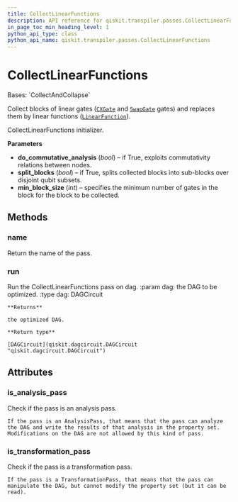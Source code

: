 ```yaml
---
title: CollectLinearFunctions
description: API reference for qiskit.transpiler.passes.CollectLinearFunctions
in_page_toc_min_heading_level: 1
python_api_type: class
python_api_name: qiskit.transpiler.passes.CollectLinearFunctions
---
```


# CollectLinearFunctions

<Class id="qiskit.transpiler.passes.CollectLinearFunctions" isDedicatedPage={true} github="https://github.com/qiskit/qiskit/tree/stable/0.24/qiskit/transpiler/passes/optimization/collect_linear_functions.py" signature="CollectLinearFunctions(*args, **kwargs)">
  Bases: `CollectAndCollapse`

  Collect blocks of linear gates ([`CXGate`](qiskit.circuit.library.CXGate "qiskit.circuit.library.CXGate") and [`SwapGate`](qiskit.circuit.library.SwapGate "qiskit.circuit.library.SwapGate") gates) and replaces them by linear functions ([`LinearFunction`](qiskit.circuit.library.LinearFunction "qiskit.circuit.library.LinearFunction")).

  CollectLinearFunctions initializer.

  **Parameters**

  *   **do\_commutative\_analysis** (*bool*) – if True, exploits commutativity relations between nodes.
  *   **split\_blocks** (*bool*) – if True, splits collected blocks into sub-blocks over disjoint qubit subsets.
  *   **min\_block\_size** (*int*) – specifies the minimum number of gates in the block for the block to be collected.

  ## Methods

  <span id="qiskit-transpiler-passes-collectlinearfunctions-name" />

  ### name

  <Function id="qiskit.transpiler.passes.CollectLinearFunctions.name" name="name" signature="CollectLinearFunctions.name()">
    Return the name of the pass.
  </Function>

  <span id="qiskit-transpiler-passes-collectlinearfunctions-run" />

  ### run

  <Function id="qiskit.transpiler.passes.CollectLinearFunctions.run" name="run" signature="CollectLinearFunctions.run(dag)">
    Run the CollectLinearFunctions pass on dag. :param dag: the DAG to be optimized. :type dag: DAGCircuit

    **Returns**

    the optimized DAG.

    **Return type**

    [DAGCircuit](qiskit.dagcircuit.DAGCircuit "qiskit.dagcircuit.DAGCircuit")
  </Function>

  ## Attributes

  ### is\_analysis\_pass

  <Attribute id="qiskit.transpiler.passes.CollectLinearFunctions.is_analysis_pass" name="is_analysis_pass">
    Check if the pass is an analysis pass.

    If the pass is an AnalysisPass, that means that the pass can analyze the DAG and write the results of that analysis in the property set. Modifications on the DAG are not allowed by this kind of pass.
  </Attribute>

  ### is\_transformation\_pass

  <Attribute id="qiskit.transpiler.passes.CollectLinearFunctions.is_transformation_pass" name="is_transformation_pass">
    Check if the pass is a transformation pass.

    If the pass is a TransformationPass, that means that the pass can manipulate the DAG, but cannot modify the property set (but it can be read).
  </Attribute>
</Class>


